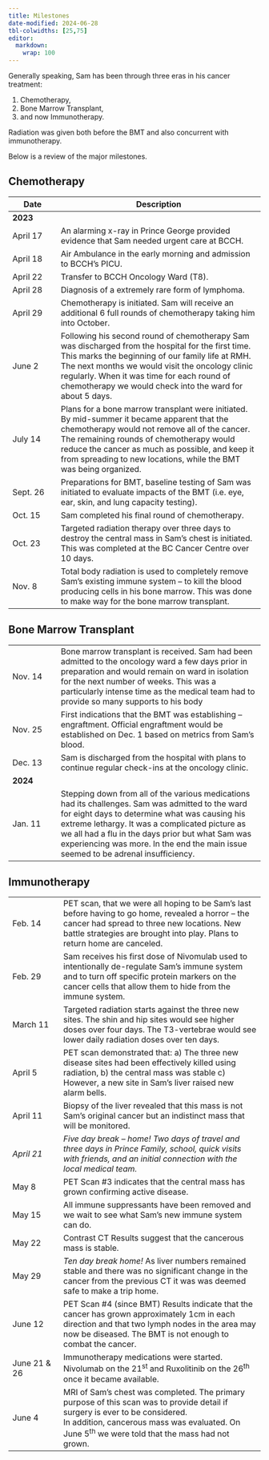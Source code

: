 ```yaml
---
title: Milestones
date-modified: 2024-06-28
tbl-colwidths: [25,75]
editor: 
  markdown: 
    wrap: 100
---
```


Generally speaking, Sam has been through three eras in his cancer treatment:

1.  Chemotherapy,
2.  Bone Marrow Transplant,
3.  and now Immunotherapy.

Radiation was given both before the BMT and also concurrent with immunotherapy.

Below is a review of the major milestones.

## Chemotherapy

+------------------+------------------------------------------------------------------------------+
| Date             | Description                                                                  |
+==================+==============================================================================+
| **2023**         |                                                                              |
+------------------+------------------------------------------------------------------------------+
| April 17         | An alarming x-ray in Prince George provided evidence that Sam needed urgent  |
|                  | care at BCCH.                                                                |
+------------------+------------------------------------------------------------------------------+
| April 18         | Air Ambulance in the early morning and admission to BCCH's PICU.             |
+------------------+------------------------------------------------------------------------------+
| April 22         | Transfer to BCCH Oncology Ward (T8).                                         |
+------------------+------------------------------------------------------------------------------+
| April 28         | Diagnosis of a extremely rare form of lymphoma.                              |
+------------------+------------------------------------------------------------------------------+
| April 29         | Chemotherapy is initiated. Sam will receive an additional 6 full rounds of   |
|                  | chemotherapy taking him into October.                                        |
+------------------+------------------------------------------------------------------------------+
| June 2           | Following his second round of chemotherapy Sam was discharged from the       |
|                  | hospital for the first time. This marks the beginning of our family life at  |
|                  | RMH. The next months we would visit the oncology clinic regularly. When it   |
|                  | was time for each round of chemotherapy we would check into the ward for     |
|                  | about 5 days.                                                                |
+------------------+------------------------------------------------------------------------------+
| July 14          | Plans for a bone marrow transplant were initiated. By mid-summer it became   |
|                  | apparent that the chemotherapy would not remove all of the cancer. The       |
|                  | remaining rounds of chemotherapy would reduce the cancer as much as          |
|                  | possible, and keep it from spreading to new locations, while the BMT was     |
|                  | being organized.                                                             |
+------------------+------------------------------------------------------------------------------+
| Sept. 26         | Preparations for BMT, baseline testing of Sam was initiated to evaluate      |
|                  | impacts of the BMT (i.e. eye, ear, skin, and lung capacity testing).         |
+------------------+------------------------------------------------------------------------------+
| Oct. 15          | Sam completed his final round of chemotherapy.                               |
+------------------+------------------------------------------------------------------------------+
| Oct. 23          | Targeted radiation therapy over three days to destroy the central mass in    |
|                  | Sam's chest is initiated. This was completed at the BC Cancer Centre over 10 |
|                  | days.                                                                        |
+------------------+------------------------------------------------------------------------------+
| Nov. 8           | Total body radiation is used to completely remove Sam's existing immune      |
|                  | system – to kill the blood producing cells in his bone marrow. This was done |
|                  | to make way for the bone marrow transplant.                                  |
+------------------+------------------------------------------------------------------------------+

## Bone Marrow Transplant

+------------------+------------------------------------------------------------------------------+
| Nov. 14          | Bone marrow transplant is received. Sam had been admitted to the oncology    |
|                  | ward a few days prior in preparation and would remain on ward in isolation   |
|                  | for the next number of weeks. This was a particularly intense time as the    |
|                  | medical team had to provide so many supports to his body                     |
+------------------+------------------------------------------------------------------------------+
| Nov. 25          | First indications that the BMT was establishing – engraftment. Official      |
|                  | engraftment would be established on Dec. 1 based on metrics from Sam's       |
|                  | blood.                                                                       |
+------------------+------------------------------------------------------------------------------+
| Dec. 13          | Sam is discharged from the hospital with plans to continue regular check-ins |
|                  | at the oncology clinic.                                                      |
+------------------+------------------------------------------------------------------------------+
| **2024**         |                                                                              |
+------------------+------------------------------------------------------------------------------+
| Jan. 11          | Stepping down from all of the various medications had its challenges. Sam    |
|                  | was admitted to the ward for eight days to determine what was causing his    |
|                  | extreme lethargy. It was a complicated picture as we all had a flu in the    |
|                  | days prior but what Sam was experiencing was more. In the end the main issue |
|                  | seemed to be adrenal insufficiency.                                          |
+------------------+------------------------------------------------------------------------------+

## Immunotherapy

+-------------------+-----------------------------------------------------------------------------+
| Feb. 14           | PET scan, that we were all hoping to be Sam's last before having to go      |
|                   | home, revealed a horror – the cancer had spread to three new locations. New |
|                   | battle strategies are brought into play. Plans to return home are canceled. |
+-------------------+-----------------------------------------------------------------------------+
| Feb. 29           | Sam receives his first dose of Nivomulab used to intentionally de-regulate  |
|                   | Sam's immune system and to turn off specific protein markers on the cancer  |
|                   | cells that allow them to hide from the immune system.                       |
+-------------------+-----------------------------------------------------------------------------+
| March 11          | Targeted radiation starts against the three new sites. The shin and hip     |
|                   | sites would see higher doses over four days. The T3-vertebrae would see     |
|                   | lower daily radiation doses over ten days.                                  |
+-------------------+-----------------------------------------------------------------------------+
| April 5           | PET scan demonstrated that: a) The three new disease sites had been         |
|                   | effectively killed using radiation, b) the central mass was stable c)       |
|                   | However, a new site in Sam's liver raised new alarm bells.                  |
+-------------------+-----------------------------------------------------------------------------+
| April 11          | Biopsy of the liver revealed that this mass is not Sam's original cancer    |
|                   | but an indistinct mass that will be monitored.                              |
+-------------------+-----------------------------------------------------------------------------+
| *April 21*        | *Five day break -- home! Two days of travel and three days in Prince        |
|                   | Family, school, quick visits with friends, and an initial connection with   |
|                   | the local medical team.*                                                    |
+-------------------+-----------------------------------------------------------------------------+
| May 8             | PET Scan #3 indicates that the central mass has grown confirming active     |
|                   | disease.                                                                    |
+-------------------+-----------------------------------------------------------------------------+
| May 15            | All immune suppressants have been removed and we wait to see what Sam's new |
|                   | immune system can do.                                                       |
+-------------------+-----------------------------------------------------------------------------+
| May 22            | Contrast CT Results suggest that the cancerous mass is stable.              |
+-------------------+-----------------------------------------------------------------------------+
| May 29            | *Ten day break home!* As liver numbers remained stable and there was no     |
|                   | significant change in the cancer from the previous CT it was was deemed     |
|                   | safe to make a trip home.                                                   |
+-------------------+-----------------------------------------------------------------------------+
| June 12           | PET Scan #4 (since BMT) Results indicate that the cancer has grown          |
|                   | approximately 1cm in each direction and that two lymph nodes in the area    |
|                   | may now be diseased. The BMT is not enough to combat the cancer.            |
+-------------------+-----------------------------------------------------------------------------+
| June 21 & 26      | Immunotherapy medications were started.\                                    |
|                   | Nivolumab on the 21^st^ and Ruxolitinib on the 26^th^ once it became        |
|                   | available.                                                                  |
+-------------------+-----------------------------------------------------------------------------+
| June 4            | MRI of Sam's chest was completed. The primary purpose of this scan was to   |
|                   | provide detail if surgery is ever to be considered.\                        |
|                   | In addition, cancerous mass was evaluated. On June 5^th^ we were told that  |
|                   | the mass had not grown.                                                     |
+-------------------+-----------------------------------------------------------------------------+